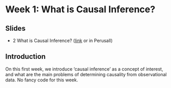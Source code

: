 # Week 1: What is Causal Inference?

## Slides{.unnumbered}

- 2 What is Causal Inference? ([link](https://github.com/svallejovera/cpa_uwo/blob/main/slides/1%20Introduction%20to%20CTA.pptx) or in Perusall) 

## Introduction

On this first week, we introduce 'causal inference' as a concept of interest, and what are the main problems of determining causality from observational data. No fancy code for this week. 